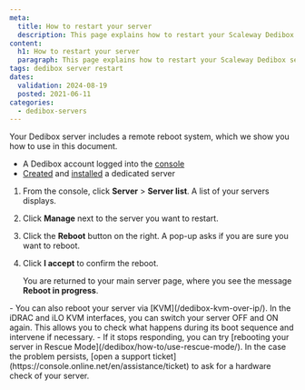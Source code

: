 ```yaml
---
meta:
  title: How to restart your server
  description: This page explains how to restart your Scaleway Dedibox server
content:
  h1: How to restart your server
  paragraph: This page explains how to restart your Scaleway Dedibox server
tags: dedibox server restart 
dates:
  validation: 2024-08-19
  posted: 2021-06-11
categories:
  - dedibox-servers
---
```


Your Dedibox server includes a remote reboot system, which we show you how to use in this document.

<Macro id="requirements" />

- A Dedibox account logged into the [console](https://console.online.net)
- [Created](/dedibox/how-to/order-a-server/) and [installed](/dedibox/how-to/install-a-server/) a dedicated server

1. From the console, click **Server** > **Server list**. A list of your servers displays.
2. Click **Manage** next to the server you want to restart.
3. Click the **Reboot** button on the right. A pop-up asks if you are sure you want to reboot.
4. Click **I accept** to confirm the reboot.

    You are returned to your main server page, where you see the message **Reboot in progress**.

<Message type="tip">
  - You can also reboot your server via [KVM](/dedibox-kvm-over-ip/). In the iDRAC and iLO KVM interfaces, you can switch your server OFF and ON again. This allows you to check what happens during its boot sequence and intervene if necessary.
  - If it stops responding, you can try [rebooting your server in Rescue Mode](/dedibox/how-to/use-rescue-mode/). In the case the problem persists, [open a support ticket](https://console.online.net/en/assistance/ticket) to ask for a hardware check of your server.
</Message>


